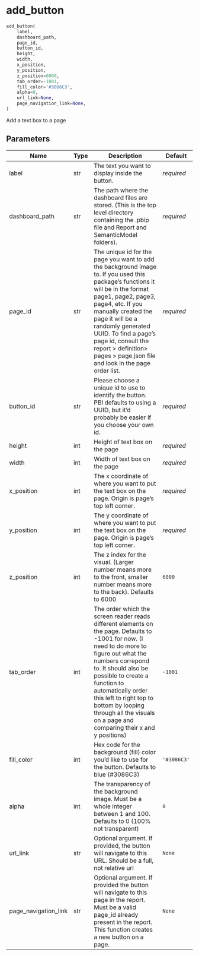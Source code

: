 # add_button { #powerbpy.add_button }

```python
add_button(
    label,
    dashboard_path,
    page_id,
    button_id,
    height,
    width,
    x_position,
    y_position,
    z_position=6000,
    tab_order=-1001,
    fill_color='#3086C3',
    alpha=0,
    url_link=None,
    page_navigation_link=None,
)
```

Add a text box to a page

## Parameters {.doc-section .doc-section-parameters}

| Name                 | Type   | Description                                                                                                                                                                                                                                                                                                                                                    | Default     |
|----------------------|--------|----------------------------------------------------------------------------------------------------------------------------------------------------------------------------------------------------------------------------------------------------------------------------------------------------------------------------------------------------------------|-------------|
| label                | str    | The text you want to display inside the button.                                                                                                                                                                                                                                                                                                                | _required_  |
| dashboard_path       | str    | The path where the dashboard files are stored. (This is the top level directory containing the .pbip file and Report and SemanticModel folders).                                                                                                                                                                                                               | _required_  |
| page_id              | str    | The unique id for the page you want to add the background image to. If you used this package's functions it will be in the format page1, page2, page3, page4, etc. If you manually created the page it will be a randomly generated UUID. To find a page's page id, consult the report > definition> pages > page.json file and look in the page order list.   | _required_  |
| button_id            | str    | Please choose a unique id to use to identify the button. PBI defaults to using a UUID, but it'd probably be easier if you choose your own id.                                                                                                                                                                                                                  | _required_  |
| height               | int    | Height of text box on the page                                                                                                                                                                                                                                                                                                                                 | _required_  |
| width                | int    | Width of text box on the page                                                                                                                                                                                                                                                                                                                                  | _required_  |
| x_position           | int    | The x coordinate of where you want to put the text box on the page. Origin is page's top left corner.                                                                                                                                                                                                                                                          | _required_  |
| y_position           | int    | The y coordinate of where you want to put the text box on the page. Origin is page's top left corner.                                                                                                                                                                                                                                                          | _required_  |
| z_position           | int    | The z index for the visual. (Larger number means more to the front, smaller number means more to the back). Defaults to 6000                                                                                                                                                                                                                                   | `6000`      |
| tab_order            | int    | The order which the screen reader reads different elements on the page. Defaults to -1001 for now. (I need to do more to figure out what the numbers correpond to. It should also be possible to create a function to automatically order this left to right top to bottom by looping through all the visuals on a page and comparing their x and y positions) | `-1001`     |
| fill_color           | int    | Hex code for the background (fill) color you'd like to use for the button. Defaults to blue (#3086C3)                                                                                                                                                                                                                                                          | `'#3086C3'` |
| alpha                | int    | The transparency of the background image. Must be a whole integer between 1 and 100. Defaults to 0 (100% not transparent)                                                                                                                                                                                                                                      | `0`         |
| url_link             | str    | Optional argument. If provided, the button will navigate to this URL. Should be a full, not relative url                                                                                                                                                                                                                                                       | `None`      |
| page_navigation_link | str    | Optional argument. If provided the button will navigate to this page in the report. Must be a valid page_id already present in the report.      This function creates a new button on a page.                                                                                                                                                                  | `None`      |